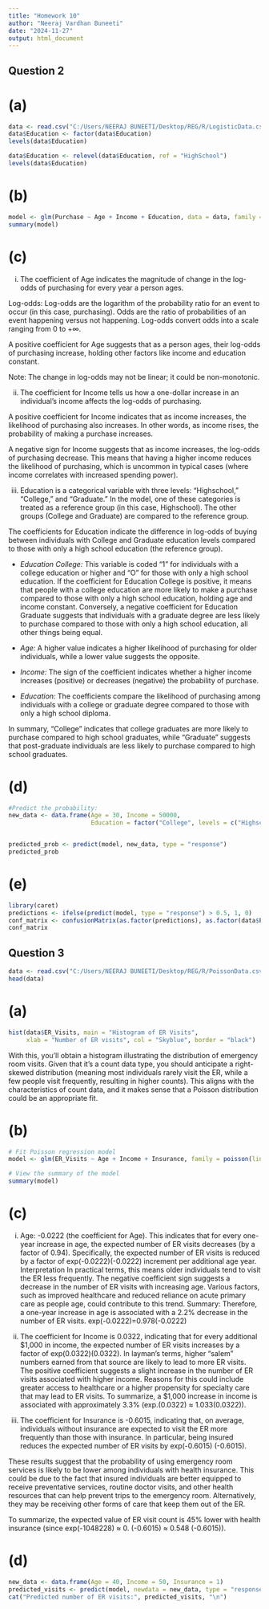 ```yaml
---
title: "Homework 10"
author: "Neeraj Vardhan Buneeti"
date: "2024-11-27"
output: html_document
---
```


## Question 2
# (a)

```r
data <- read.csv("C:/Users/NEERAJ BUNEETI/Desktop/REG/R/LogisticData.csv")
data$Education <- factor(data$Education)
levels(data$Education)

data$Education <- relevel(data$Education, ref = "HighSchool")
levels(data$Education)
```

# (b)

```r
model <- glm(Purchase ~ Age + Income + Education, data = data, family = binomial)
summary(model)
```

# (c)
i) The coefficient of Age indicates the magnitude of change in the log-odds of purchasing for every year a person ages.

Log-odds: Log-odds are the logarithm of the probability ratio for an event to occur (in this case, purchasing). Odds are the ratio of probabilities of an event happening versus not happening. Log-odds convert odds into a scale ranging from 0 to +∞.

A positive coefficient for Age suggests that as a person ages, their log-odds of purchasing increase, holding other factors like income and education constant.

Note: The change in log-odds may not be linear; it could be non-monotonic.

ii) The coefficient for Income tells us how a one-dollar increase in an individual’s income affects the log-odds of purchasing.

A positive coefficient for Income indicates that as income increases, the likelihood of purchasing also increases. In other words, as income rises, the probability of making a purchase increases.

A negative sign for Income suggests that as income increases, the log-odds of purchasing decrease. This means that having a higher income reduces the likelihood of purchasing, which is uncommon in typical cases (where income correlates with increased spending power).

iii) Education is a categorical variable with three levels: “Highschool,” “College,” and “Graduate.” In the model, one of these categories is treated as a reference group (in this case, Highschool). The other groups (College and Graduate) are compared to the reference group.

The coefficients for Education indicate the difference in log-odds of buying between individuals with College and Graduate education levels compared to those with only a high school education (the reference group).

- *Education College:* This variable is coded “1” for individuals with a college education or higher and “O” for those with only a high school education. If the coefficient for Education College is positive, it means that people with a college education are more likely to make a purchase compared to those with only a high school education, holding age and income constant. Conversely, a negative coefficient for Education Graduate suggests that individuals with a graduate degree are less likely to purchase compared to those with only a high school education, all other things being equal.

- *Age:* A higher value indicates a higher likelihood of purchasing for older individuals, while a lower value suggests the opposite.

- *Income:* The sign of the coefficient indicates whether a higher income increases (positive) or decreases (negative) the probability of purchase.

- *Education:* The coefficients compare the likelihood of purchasing among individuals with a college or graduate degree compared to those with only a high school diploma.

In summary, “College” indicates that college graduates are more likely to purchase compared to high school graduates, while “Graduate” suggests that post-graduate individuals are less likely to purchase compared to high school graduates.

# (d)

```r
#Predict the probability:
new_data <- data.frame(Age = 30, Income = 50000, 
                       Education = factor("College", levels = c("Highschool", "College", "Graduate")))


predicted_prob <- predict(model, new_data, type = "response")
predicted_prob
```
# (e)

```r
library(caret)
predictions <- ifelse(predict(model, type = "response") > 0.5, 1, 0)
conf_matrix <- confusionMatrix(as.factor(predictions), as.factor(data$Purchase))
conf_matrix
```

## Question 3


```r
data <- read.csv("C:/Users/NEERAJ BUNEETI/Desktop/REG/R/PoissonData.csv")
head(data)
```
# (a)

```r
hist(data$ER_Visits, main = "Histogram of ER Visits", 
     xlab = "Number of ER visits", col = "Skyblue", border = "black")
```

With this, you’ll obtain a histogram illustrating the distribution of emergency room visits. Given that it’s a count data type, you should anticipate a right-skewed distribution (meaning most individuals rarely visit the ER, while a few people visit frequently, resulting in higher counts). This aligns with the characteristics of count data, and it makes sense that a Poisson distribution could be an appropriate fit.

# (b)
```r
# Fit Poisson regression model
model <- glm(ER_Visits ~ Age + Income + Insurance, family = poisson(link = "log"), data = data)

# View the summary of the model
summary(model)
```

# (c)
i) Age: -0.0222 (the coefficient for Age). This indicates that for every one-year increase in age, the expected number of ER visits decreases (by a factor of 0.94). Specifically, the expected number of ER visits is reduced by a factor of exp(-0.0222)(-0.0222) increment per additional age year. Interpretation In practical terms, this means older individuals tend to visit the ER less frequently. The negative coefficient sign suggests a decrease in the number of ER visits with increasing age. Various factors, such as improved healthcare and reduced reliance on acute primary care as people age, could contribute to this trend. Summary: Therefore, a one-year increase in age is associated with a 2.2% decrease in the number of ER visits. exp(-0.0222)=0.978(-0.0222)

ii) The coefficient for Income is 0.0322, indicating that for every additional $1,000 in income, the expected number of ER visits increases by a factor of exp(0.0322)(0.0322). In layman’s terms, higher “salem” numbers earned from that source are likely to lead to more ER visits. The positive coefficient suggests a slight increase in the number of ER visits associated with higher income. Reasons for this could include greater access to healthcare or a higher propensity for specialty care that may lead to ER visits. To summarize, a $1,000 increase in income is associated with approximately 3.3% (exp.(0.0322) ≈ 1.033(0.0322)).

iii) The coefficient for Insurance is -0.6015, indicating that, on average, individuals without insurance are expected to visit the ER more frequently than those with insurance. In particular, being insured reduces the expected number of ER visits by exp(-0.6015) (-0.6015).

These results suggest that the probability of using emergency room services is likely to be lower among individuals with health insurance. This could be due to the fact that insured individuals are better equipped to receive preventative services, routine doctor visits, and other health resources that can help prevent trips to the emergency room. Alternatively, they may be receiving other forms of care that keep them out of the ER.

To summarize, the expected value of ER visit count is 45% lower with health insurance (since exp(-1048228) ≈ 0. (-0.6015) ≈ 0.548 (-0.6015)).

# (d)

```r
new_data <- data.frame(Age = 40, Income = 50, Insurance = 1)
predicted_visits <- predict(model, newdata = new_data, type = "response")
cat("Predicted number of ER visits:", predicted_visits, "\n")
```



